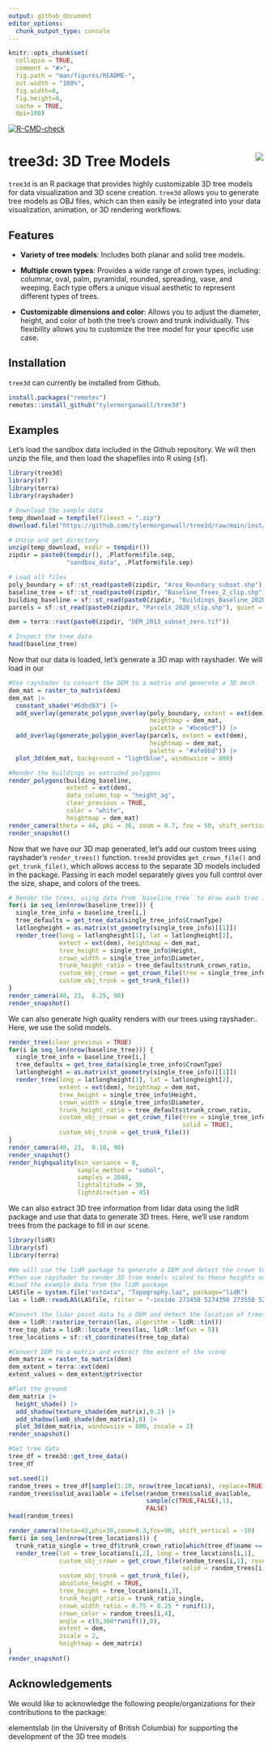 ```yaml
---
output: github_document
editor_options: 
  chunk_output_type: console
---
```


<!-- README.md is generated from README.Rmd. Please edit that file -->

```r
knitr::opts_chunk$set(
  collapse = TRUE,
  comment = "#>",
  fig.path = "man/figures/README-",
  out.width = "100%",
  fig.width=8,
  fig.height=8,
  cache = TRUE, 
  dpi=100)
```

<!-- badges: start -->
  [![R-CMD-check](https://github.com/tylermorganwall/tree3d/actions/workflows/R-CMD-check.yaml/badge.svg)](https://github.com/tylermorganwall/tree3d/actions/workflows/R-CMD-check.yaml)
  <!-- badges: end -->

tree3d: 3D Tree Models <img src="man/figures/tree3d_hexlogo_small.png" align="right" />
=========================================================

`tree3d` is an R package that provides highly customizable 3D tree models for data visualization and 3D scene creation. `tree3d` allows you to generate tree models as OBJ files, which can then easily be integrated into your data visualization, animation, or 3D rendering workflows.

## Features

- **Variety of tree models**: Includes both planar and solid tree models. 

- **Multiple crown types**: Provides a wide range of crown types, including: columnar, oval, palm, pyramidal, rounded, spreading, vase, and weeping. Each type offers a unique visual aesthetic to represent different types of trees.

- **Customizable dimensions and color**: Allows you to adjust the diameter, height, and color of both the tree's crown and trunk individually. This flexibility allows you to customize the tree model for your specific use case.

## Installation

`tree3d` can currently be installed from Github.

```r
install.packages("remotes")
remotes::install_github("tylermorganwall/tree3d")
```

## Examples

Let's load the sandbox data included in the Github repository. We will then unzip the file, and then load the shapefiles into R using {sf}.

```r
library(tree3d)
library(sf)
library(terra)
library(rayshader)

# Download the sample data
temp_download = tempfile(fileext = ".zip")
download.file("https://github.com/tylermorganwall/tree3d/raw/main/inst/extdata/tree3d_sandbox_data.zip", temp_download)

# Unzip and get directory
unzip(temp_download, exdir = tempdir())
zipdir = paste0(tempdir(), .Platform$file.sep, 
                "sandbox_data", .Platform$file.sep)

# Load all files
poly_boundary = sf::st_read(paste0(zipdir, "Area_Boundary_subset.shp"), quiet = TRUE)
baseline_tree = sf::st_read(paste0(zipdir, "Baseline_Trees_Z_clip.shp"), quiet = TRUE)
building_baseline = sf::st_read(paste0(zipdir, "Buildings_Baseline_2020_Z_clip.shp"), quiet = TRUE)
parcels = sf::st_read(paste0(zipdir, "Parcels_2020_clip.shp"), quiet = TRUE)

dem = terra::rast(paste0(zipdir, "DEM_2013_subset_zero.tif"))

# Inspect the tree data
head(baseline_tree)
```

Now that our data is loaded, let's generate a 3D map with rayshader. We will load in our 

```r
#Use rayshader to convert the DEM to a matrix and generate a 3D mesh
dem_mat = raster_to_matrix(dem)
dem_mat |>
  constant_shade("#6dbd83") |>
  add_overlay(generate_polygon_overlay(poly_boundary, extent = ext(dem),
                                       heightmap = dem_mat,
                                       palette = "#bcebc9")) |>
  add_overlay(generate_polygon_overlay(parcels, extent = ext(dem),
                                       heightmap = dem_mat,
                                       palette = "#afe0bd")) |>
  plot_3d(dem_mat, background = "lightblue", windowsize = 800)

#Render the buildings as extruded polygons
render_polygons(building_baseline, 
                extent = ext(dem), 
                data_column_top = "height_ag", 
                clear_previous = TRUE, 
                color = "white", 
                heightmap = dem_mat)
render_camera(theta = 44, phi = 36, zoom = 0.7, fov = 50, shift_vertical = -30)
render_snapshot()
```

Now that we have our 3D map generated, let's add our custom trees using rayshader's `render_trees()` function. `tree3d` provides `get_crown_file()` and `get_trunk_file()`, which allows access to the separate 3D models included in the package. Passing in each model separately gives you full control over the size, shape, and colors of the trees.

```r
# Render the trees, using data from `baseline_tree` to draw each tree individually
for(i in seq_len(nrow(baseline_tree))) {
  single_tree_info = baseline_tree[i,]
  tree_defaults = get_tree_data(single_tree_info$CrownType)
  latlongheight = as.matrix(st_geometry(single_tree_info)[[1]])
  render_tree(long = latlongheight[1], lat = latlongheight[2], 
              extent = ext(dem), heightmap = dem_mat, 
              tree_height = single_tree_info$Height,
              crown_width = single_tree_info$Diameter,
              trunk_height_ratio = tree_defaults$trunk_crown_ratio,
              custom_obj_crown = get_crown_file(tree = single_tree_info$CrownType),
              custom_obj_trunk = get_trunk_file())
}
render_camera(40, 23,  0.25, 90)
render_snapshot()
```

We can also generate high quality renders with our trees using rayshader:. Here, we use the solid models.

```r
render_tree(clear_previous = TRUE)
for(i in seq_len(nrow(baseline_tree))) {
  single_tree_info = baseline_tree[i,]
  tree_defaults = get_tree_data(single_tree_info$CrownType)
  latlongheight = as.matrix(st_geometry(single_tree_info)[[1]])
  render_tree(long = latlongheight[1], lat = latlongheight[2], 
              extent = ext(dem), heightmap = dem_mat, 
              tree_height = single_tree_info$Height,
              crown_width = single_tree_info$Diameter,
              trunk_height_ratio = tree_defaults$trunk_crown_ratio,
              custom_obj_crown = get_crown_file(tree = single_tree_info$CrownType,
                                                solid = TRUE),
              custom_obj_trunk = get_trunk_file())
}
render_camera(40, 23,  0.10, 90)
render_snapshot()
render_highquality(min_variance = 0,
                   sample_method = "sobol",
                   samples = 2048, 
                   lightaltitude = 30,
                   lightdirection = 45)

```

We can also extract 3D tree information from lidar data using the lidR package and use that data to generate 3D trees. Here, we'll use random trees from the package to fill in our scene.

```r
library(lidR)
library(sf)
library(terra)

#We will use the lidR package to generate a DEM and detect the crown tops of trees, and
#then use rayshader to render 3D tree models scaled to those heights on the map.
#Load the example data from the lidR package
LASfile = system.file("extdata", "Topography.laz", package="lidR")
las = lidR::readLAS(LASfile, filter = "-inside 273450 5274350 273550 5274450")

#Convert the lidar point data to a DEM and detect the location of trees from the same data
dem = lidR::rasterize_terrain(las, algorithm = lidR::tin())
tree_top_data = lidR::locate_trees(las, lidR::lmf(ws = 5))
tree_locations = sf::st_coordinates(tree_top_data)

#Convert DEM to a matrix and extract the extent of the scene
dem_matrix = raster_to_matrix(dem)
dem_extent = terra::ext(dem)
extent_values = dem_extent@ptr$vector

#Plot the ground
dem_matrix |>
  height_shade() |>
  add_shadow(texture_shade(dem_matrix),0.2) |>
  add_shadow(lamb_shade(dem_matrix),0) |>
  plot_3d(dem_matrix, windowsize = 800, zscale = 2)
render_snapshot()

#Get tree data
tree_df = tree3d::get_tree_data()
tree_df

set.seed(1)
random_trees = tree_df[sample(1:10, nrow(tree_locations), replace=TRUE),]
random_trees$solid_available = ifelse(random_trees$solid_available, 
                                      sample(c(TRUE,FALSE),1),
                                      FALSE)
head(random_trees)

render_camera(theta=45,phi=30,zoom=0.3,fov=90, shift_vertical = -10)
for(i in seq_len(nrow(tree_locations))) {
  trunk_ratio_single = tree_df$trunk_crown_ratio[which(tree_df$name == random_trees[i,1])]
  render_tree(lat = tree_locations[i,2], long = tree_locations[i,1],
              custom_obj_crown = get_crown_file(random_trees[i,1], resolution = "high",
                                                solid = random_trees[i,2]),
              custom_obj_trunk = get_trunk_file(),
              absolute_height = TRUE, 
              tree_height = tree_locations[i,3],
              trunk_height_ratio = trunk_ratio_single,
              crown_width_ratio = 0.75 + 0.25 * runif(1),
              crown_color = random_trees[i,4],
              angle = c(0,360*runif(1),0),
              extent = dem, 
              zscale = 2, 
              heightmap = dem_matrix)
}
render_snapshot()
```

## Acknowledgements

We would like to acknowledge the following people/organizations for their contributions to the package:

elementslab (in the University of British Columbia) for supporting the development of the 3D tree models
